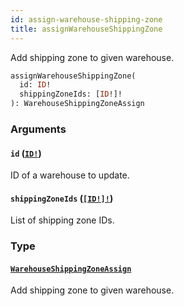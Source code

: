```yaml
---
id: assign-warehouse-shipping-zone
title: assignWarehouseShippingZone
---
```


Add shipping zone to given warehouse.

```graphql
assignWarehouseShippingZone(
  id: ID!
  shippingZoneIds: [ID!]!
): WarehouseShippingZoneAssign

```

### Arguments

#### `id` ([`ID!`](/developer/api-reference/scalars/id.mdx))

ID of a warehouse to update.

#### `shippingZoneIds` ([`[ID!]!`](/developer/api-reference/scalars/id.mdx))

List of shipping zone IDs.

### Type

#### [`WarehouseShippingZoneAssign`](/developer/api-reference/objects/warehouse-shipping-zone-assign.mdx)

Add shipping zone to given warehouse.
